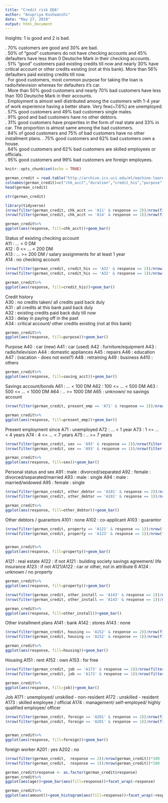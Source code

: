 ---
title: "Credit risk EDA"
author: "Anupriya Kushwanshi"
date: "May 27, 2019"
output: html_document
---
Insights:
1 is good and 2 is bad.


.	70% customers are good and 30% are bad.  
.	50% of "good" customers do not have checking accounts and 45% defaulters have less than 0 Deutsche Mark in their checking accounts.  
.	51% "good" customers paid existing credits till now and nearly 30% have critical account or other credits existing (not at this bank). More than 56% defaulters paid existing credits till now.  
.	For good customers, most common purpose for taking the loan is radio/television whereas for defaulters it's car.  
.	More than 50% good customers and nearly 70% bad customers have less than 100 Deutsche Mark in their accounts.  
.	Employment is almost well distributed among the customers with 1-4 year of work experience having a better share. Very few(~7.6%) are unemployed.  
.	57% good customers and 49% bad customers single males.  
.	91% good and bad customers have no other debtors.  
.	31% good customers have properties in the form of real state and 33% in car. The proportion is almost same among the bad customers.  
.	84% of good customers and 75% of bad customers have no other installment plans. 
.	75% good customers and 62% bad customers own a house.  
.	64% good customers and 62% bad customers are skilled employees or officials.  
.	95% good customers and 99% bad customers are foreign employees.  



```{r setup, include=FALSE}
knitr::opts_chunk$set(echo = TRUE)
```
```{r}

german_credit = read.table("http://archive.ics.uci.edu/ml/machine-learning-databases/statlog/german/german.data")
colnames(german_credit)=c("chk_acct","duration","credit_his","purpose","amount","saving_acct","present_emp","installment_rate","sex","other_debtor","present_resid","property","age","other_install","housing","n_credits","job","n_people","telephone","foreign","response")
head(german_credit)
```
```{r}
str(german_credit)
```

  
```{r}
library(tidyverse)
(nrow(filter(german_credit, chk_acct == 'A11' & response == 2))/nrow(filter(german_credit,response == 2 )))*100
(nrow(filter(german_credit, chk_acct == 'A14' & response == 1))/nrow(filter(german_credit,response == 1 )))*100

german_credit%>%
ggplot(aes(response, fill=chk_acct))+geom_bar()
```
Status of existing checking account  
A11 : ... < 0 DM  
A12 : 0 <= ... < 200 DM  
A13 : ... >= 200 DM / salary assignments for at least 1 year  
A14 : no checking account

  
```{r}
(nrow(filter(german_credit, credit_his == 'A32' & response == 2))/nrow(filter(german_credit,response == 2 )))*100
(nrow(filter(german_credit, credit_his == 'A32' & response == 1))/nrow(filter(german_credit,response == 1 )))*100

german_credit%>%
ggplot(aes(response, fill=credit_his))+geom_bar()
```

Credit history  
A30 : no credits taken/ all credits paid back duly  
A31 : all credits at this bank paid back duly  
A32 : existing credits paid back duly till now  
A33 : delay in paying off in the past  
A34 : critical account/ other credits existing (not at this bank)
```{r}
german_credit%>%
ggplot(aes(response, fill=purpose))+geom_bar()
```


Purpose 
A40 : car (new) 
A41 : car (used) 
A42 : furniture/equipment 
A43 : radio/television 
A44 : domestic appliances 
A45 : repairs 
A46 : education 
A47 : (vacation - does not exist?) 
A48 : retraining 
A49 : business 
A410 : others 

```{r}
german_credit%>%
ggplot(aes(response, fill=saving_acct))+geom_bar()
```
Savings account/bonds 
A61 : ... < 100 DM 
A62 : 100 <= ... < 500 DM 
A63 : 500 <= ... < 1000 DM 
A64 : .. >= 1000 DM 
A65 : unknown/ no savings account 

```{r}
(nrow(filter(german_credit, present_emp == 'A71' & response == 2))/nrow(filter(german_credit,response == 2 )))*100

german_credit%>%
ggplot(aes(response, fill=present_emp))+geom_bar()
```
Present employment since 
A71 : unemployed 
A72 : ... < 1 year 
A73 : 1 <= ... < 4 years 
A74 : 4 <= ... < 7 years 
A75 : .. >= 7 years 

```{r}
(nrow(filter(german_credit, sex == 'A93' & response == 2))/nrow(filter(german_credit,response == 2 )))*100
(nrow(filter(german_credit, sex == 'A93' & response == 1))/nrow(filter(german_credit,response == 1 )))*100

german_credit%>%
ggplot(aes(response, fill=sex))+geom_bar()
```
Personal status and sex 
A91 : male : divorced/separated 
A92 : female : divorced/separated/married 
A93 : male : single 
A94 : male : married/widowed 
A95 : female : single 
```{r}
(nrow(filter(german_credit, other_debtor == 'A101' & response == 2))/nrow(filter(german_credit,response == 2 )))*100
(nrow(filter(german_credit, other_debtor == 'A101' & response == 1))/nrow(filter(german_credit,response == 1 )))*100

german_credit%>%
ggplot(aes(response, fill=other_debtor))+geom_bar()
```
Other debtors / guarantors 
A101 : none 
A102 : co-applicant 
A103 : guarantor 
```{r}
(nrow(filter(german_credit, property == 'A121' & response == 1))/nrow(filter(german_credit,response == 1 )))*100
(nrow(filter(german_credit, property == 'A123' & response == 1))/nrow(filter(german_credit,response == 1 )))*100


german_credit%>%
ggplot(aes(response, fill=property))+geom_bar()
```
A121 : real estate 
A122 : if not A121 : building society savings agreement/ life insurance 
A123 : if not A121/A122 : car or other, not in attribute 6 
A124 : unknown / no property 
```{r}
german_credit%>%
ggplot(aes(response, fill=property))+geom_bar()
```
```{r}
(nrow(filter(german_credit, other_install == 'A143' & response == 2))/nrow(filter(german_credit,response == 2 )))*100
(nrow(filter(german_credit, other_install == 'A143' & response == 1))/nrow(filter(german_credit,response == 1 )))*100

german_credit%>%
ggplot(aes(response, fill=other_install))+geom_bar()
```
Other installment plans 
A141 : bank 
A142 : stores 
A143 : none 
```{r}
(nrow(filter(german_credit, housing == 'A152' & response == 2))/nrow(filter(german_credit,response == 2 )))*100
(nrow(filter(german_credit, housing == 'A152' & response == 1))/nrow(filter(german_credit,response == 1 )))*100

german_credit%>%
ggplot(aes(response, fill=housing))+geom_bar()
```
Housing 
A151 : rent 
A152 : own 
A153 : for free 


```{r}
(nrow(filter(german_credit, job == 'A173' & response == 2))/nrow(filter(german_credit,response == 2 )))*100
(nrow(filter(german_credit, job == 'A173' & response == 1))/nrow(filter(german_credit,response == 1 )))*100

german_credit%>%
ggplot(aes(response, fill=job))+geom_bar()
```
Job 
A171 : unemployed/ unskilled - non-resident 
A172 : unskilled - resident 
A173 : skilled employee / official 
A174 : management/ self-employed/ 
highly qualified employee/ officer 

```{r}
(nrow(filter(german_credit, foreign == 'A201' & response == 2))/nrow(filter(german_credit,response == 2 )))*100
(nrow(filter(german_credit, foreign == 'A201' & response == 1))/nrow(filter(german_credit,response == 1 )))*100


german_credit%>%
ggplot(aes(response, fill=foreign))+geom_bar()
```

foreign worker 
A201 : yes 
A202 : no 
```{r}
(nrow(filter(german_credit,  response == 2))/nrow(german_credit))*100
(nrow(filter(german_credit,  response == 1))/nrow(german_credit))*100

german_credit$response <- as.factor(german_credit$response)
german_credit%>%
ggplot(aes(age))+geom_bar(aes(fill=response))+facet_wrap(~response)

```

```{r}

german_credit%>%
ggplot(aes(amount))+geom_histogram(aes(fill=response))+facet_wrap(~response)

```